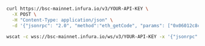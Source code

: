 
<Tabs>
  <TabItem value="cURL">

```bash
curl https://bsc-mainnet.infura.io/v3/YOUR-API-KEY \
  -X POST \
  -H "Content-Type: application/json" \
  -d '{"jsonrpc": "2.0", "method":"eth_getCode", "params": ["0x06012c8cf97bead5deae237070f9587f8e7a266d", "0x65a8db"], "id": 1}'
```

  </TabItem>
  <TabItem value="WSS">

```bash
wscat -c wss://bsc-mainnet.infura.io/ws/v3/YOUR-API-KEY -x '{"jsonrpc": "2.0", "method":"eth_getCode", "params": ["0x06012c8cf97bead5deae237070f9587f8e7a266d", "0x65a8db"], "id": 1}'
```

  </TabItem>
</Tabs>
